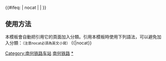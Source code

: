 {{鐵道路線
| 模板名稱 = 南何铁路
| 名稱 = [[南何线|南何铁路]]
| 代表色 = #0033c9
| Logo = [[File:China_Railways.svg|17px]]
| 背景顏色 = #FFFFFF
| 車站列表 = [[南翔站 (京沪铁路)|南翔]] - [[桃浦站|桃浦]] - [[北郊站|北郊]] - [[何家湾站|何家湾]]
}}
<includeonly>{{#ifeq: {{{1}}} | nocat | <!--空--> | [[Category:南何铁路车站]] }}</includeonly><noinclude>
==使用方法==
本模板會自動把引用它的頁面加入分類。引用本模板時使用下列語法，可以避免加入分類：<small>（注意nocat必須為英文小寫）</small>
<nowiki>{{</nowiki>{{PAGENAME}}<nowiki>|nocat}}</nowiki>
[[Category:中國鐵路路線模板|南何铁路]]
[[Category:南何铁路车站|*]]
</noinclude>